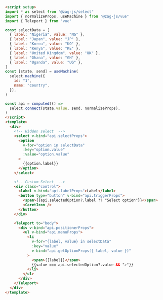 ```html
<script setup>
import * as select from "@zag-js/select"
import { normalizeProps, useMachine } from "@zag-js/vue"
import { Teleport } from "vue"

const selectData = [
  { label: "Nigeria", value: "NG" },
  { label: "Japan", value: "JP" },
  { label: "Korea", value: "KO" },
  { label: "Kenya", value: "KE" },
  { label: "United Kingdom", value: "UK" },
  { label: "Ghana", value: "GH" },
  { label: "Uganda", value: "UG" },
]
const [state, send] = useMachine(
  select.machine({
    id: "1",
    name: "country",
  }),
)

const api = computed(() =>
  select.connect(state.value, send, normalizeProps),
)
</script>
<template>
  <div>
    <!-- Hidden select  -->
    <select v-bind="api.selectProps">
      <option
        v-for="option in selectData"
        :key="option.value"
        :value="option.value"
      >
        {{option.label}}
      </option>
    </select>

    <!-- Custom Select  -->
    <div class="control">
      <label v-bind="api.labelProps">Label</label>
      <button type="button" v-bind="api.triggerProps">
        <span>{{api.selectedOption?.label ?? "Select option"}}</span>
        <CaretIcon />
      </button>
    </div>

    <Teleport to="body">
      <div v-bind="api.positionerProps">
        <ul v-bind="api.menuProps">
          <li
            v-for="{label, value} in selectData"
            :key="value"
            v-bind="api.getOptionProps({ label, value })"
          >
            <span>{{label}}</span>
            {{value === api.selectedOption?.value && "✓"}}
          </li>
        </ul>
      </div>
    </Teleport>
  </div>
</template>
```

